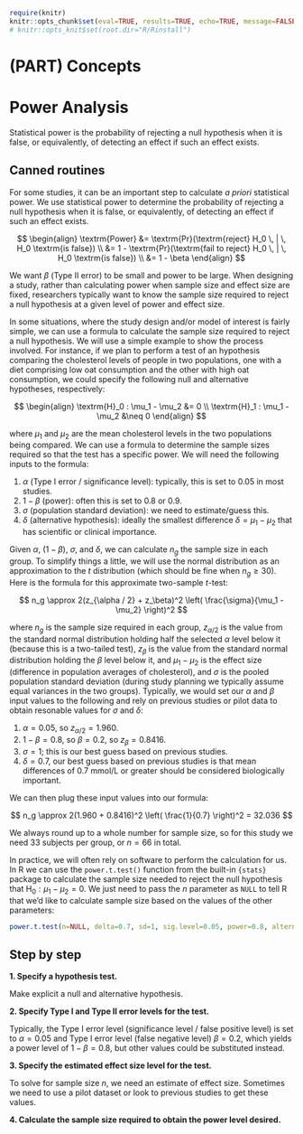
```r
require(knitr)
knitr::opts_chunk$set(eval=TRUE, results=TRUE, echo=TRUE, message=FALSE, warning=FALSE, error=FALSE, fig.height=5, fig.width=8, fig.path="figures/")
# knitr::opts_knit$set(root.dir="R/Rinstall")
```

# (PART) Concepts {-}

# Power Analysis

<div class="alert alert-success">
Statistical power is the probability of rejecting a null hypothesis when it is false, or equivalently, of detecting an effect if such an effect exists.
</div>

## Canned routines

For some studies, it can be an important step to calculate *a priori* statistical power. We use statistical power to determine the probability of rejecting a null hypothesis when it is false, or equivalently, of detecting an effect if such an effect exists.

$$
\begin{align}
\textrm{Power} &= \textrm{Pr}(\textrm{reject} H_0 \, | \, H_0 \textrm{is false}) \\
               &= 1 - \textrm{Pr}(\textrm{fail to reject} H_0 \, | \, H_0 \textrm{is false}) \\
               &= 1 - \beta
\end{align}
$$

We want $\beta$ (Type II error) to be small and power to be large. When designing a study, rather than calculating power when sample size and effect size are fixed, researchers typically want to know the sample size required to reject a null hypothesis at a given level of power and effect size.

In some situations, where the study design and/or model of interest is fairly simple, we can use a formula to calculate the sample size required to reject a null hypothesis. We will use a simple example to show the process involved. For instance, if we plan to perform a test of an hypothesis comparing the cholesterol levels of people in two populations, one with a diet comprising low oat consumption and the other with high oat consumption, we could specify the following null and alternative hypotheses, respectively: 

$$
\begin{align}
\textrm{H}_0 : \mu_1 - \mu_2 &= 0 \\
\textrm{H}_1 : \mu_1 - \mu_2 &\neq 0
\end{align}
$$ 

where $\mu_1$ and $\mu_2$ are the mean cholesterol levels in the two populations being compared. We can use a formula to determine the sample sizes required so that the test has a specific power. We will need the following inputs to the formula:

1. $\alpha$ (Type I error / significance level): typically, this is set to $0.05$ in most studies.
2. $1 - \beta$ (power): often this is set to $0.8$ or $0.9$.
3. $\sigma$ (population standard deviation): we need to estimate/guess this.
4. $\delta$ (alternative hypothesis): ideally the smallest difference $\delta = \mu_1 - \mu_2$ that has scientific or clinical importance.

Given $\alpha$, $(1 - \beta)$, $\sigma$, and $\delta$, we can calculate $n_g$ the sample size in each group. To simplify things a little, we will use the normal distribution as an approximation to the $t$ distribution (which should be fine when $n_g \geq 30$). Here is the formula for this approximate two-sample $t$-test:

$$
n_g \approx 2(z_{\alpha / 2} + z_\beta)^2 \left( \frac{\sigma}{\mu_1 - \mu_2} \right)^2
$$

where $n_g$ is the sample size required in each group, $z_{\alpha/2}$ is the value from the standard normal distribution holding half the selected $\alpha$ level below it (because this is a two-tailed test), $z_\beta$ is the value from the standard normal distribution holding the $\beta$ level below it, and $\mu_1 - \mu_2$ is the effect size (difference in population averages of cholesterol), and $\sigma$ is the pooled population standard deviation (during study planning we typically assume equal variances in the two groups). Typically, we would set our $\alpha$ and $\beta$ input values to the following and rely on previous studies or pilot data to obtain resonable values for $\sigma$ and $\delta$:

1. $\alpha = 0.05$, so $z_{\alpha / 2} = 1.960$.
2. $1 - \beta = 0.8$, so $\beta = 0.2$, so $z_\beta = 0.8416$.
3. $\sigma = 1$; this is our best guess based on previous studies.
4. $\delta = 0.7$, our best guess based on previous studies is that mean differences of 0.7 mmol/L or greater should be considered biologically important.

We can then plug these input values into our formula:

$$
n_g \approx 2(1.960 + 0.8416)^2 \left( \frac{1}{0.7} \right)^2 = 32.036
$$

We always round up to a whole number for sample size, so for this study we need 33 subjects per group, or $n=66$ in total.

In practice, we will often rely on software to perform the calculation for us. In R we can use the `power.t.test()` function from the built-in `{stats}` package to calculate the sample size needed to reject the null hypothesis that $\textrm{H}_0 : \mu_1 - \mu_2 = 0$. We just need to pass the $n$ parameter as `NULL` to tell R that we'd like to calculate sample size based on the values of the other parameters:

```r
power.t.test(n=NULL, delta=0.7, sd=1, sig.level=0.05, power=0.8, alternative="two.sided")
```


## Step by step

**1. Specify a hypothesis test.**

Make explicit a null and alternative hypothesis.

**2. Specify Type I and Type II error levels for the test.**

Typically, the Type I error level (significance level / false positive level) is set to $\alpha=0.05$ and Type I error level (false negative level) $\beta=0.2$, which yields a power level of $1 - \beta = 0.8$, but other values could be substituted instead.

**3. Specify the estimated effect size level for the test.**

To solve for sample size $n$, we need an estimate of effect size. Sometimes we need to use a pilot dataset or look to previous studies to get these values.

**4. Calculate the sample size required to obtain the power level desired.**

